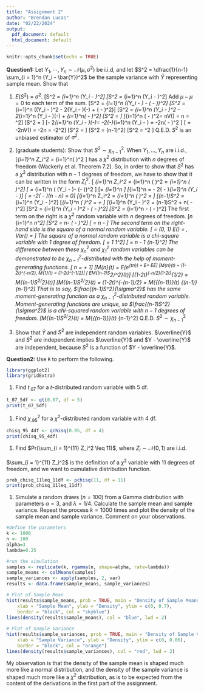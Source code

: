 ```yaml
---
title: "Assignment 2"
author: "Brendan Lucas"
date: "02/22/2024"
output:
  pdf_document: default
  html_document: default
---
```


```r
knitr::opts_chunk$set(echo = TRUE)
```

**Question1:** Let $Y_1, \cdots, Y_n \sim \mathcal{N}(\mu, \sigma^2)$ be i.i.d, and let $S^2 = \dfrac{1}{n-1} \sum_{i = 1}^n (Y_i - \bar{Y})^2$ be the sample variance with $\bar{Y}$ representing sample mean. Show that 

1. $E(S^2)$ = $\sigma^2$.
				\[S^2 = \frac{1}{n-1}\sum_{i=1}^n (Y_i - \overline{Y})^2\]
				\[\left\langle S^2 \right\rangle = \frac{1}{n-1} \left\langle \sum_{i=1}^n (Y_i - \overline{Y})^2\right\rangle\]
				Add $\mu - \mu = 0$ to each term of the sum.
				\[\left\langle S^2 \right\rangle = \frac{1}{n-1} \left\langle \sum_{i=1}^n \left((Y_i - \mu) - (\overline{Y} - \mu)\right)^2\right\rangle\]
				\[\left\langle S^2 \right\rangle = \frac{1}{n-1} \left\langle \sum_{i=1}^n \left((Y_i - \mu)^2 - 2(Y_i - \mu)(\overline{Y}-\mu) + (\overline{Y} - \mu)^2\right)\right\rangle\]
				\[\left\langle S^2 \right\rangle = \frac{1}{n-1} \left\langle \sum_{i=1}^n (Y_i - \mu)^2 - 2\sum_{i=1}^n (Y_i - \mu)(\overline{Y}-\mu) + \sum_{i=1}^n(\overline{Y} - \mu)^2\right\rangle\]
				\[\left\langle S^2 \right\rangle = \frac{1}{n-1} \left[ n\sigma^2 + \left\langle - 2\sum_{i=1}^n (Y_i - \mu)(\overline{Y}-\mu) + \sum_{i=1}^n(\overline{Y} - \mu)^2\right\rangle\right]\]
				\[\sum_{i=1}^n \left\langle (\overline{Y} - \mu)^2\right\rangle= nV(\overline{Y}) = n\frac{\sigma^2}{n} = \sigma^2\]
				\[\left\langle S^2 \right\rangle = \frac{1}{n-1} \left[ n\sigma^2 + \left\langle - 2\sum_{i=1}^n (Y_i - \mu)(\overline{Y}-\mu)\right\rangle + \sigma^2 \right]\]
				\[\left\langle- 2\sum_{i=1}^n (Y_i - \mu)(\overline{Y}-\mu)\right\rangle = -2\left\langle (\overline{Y}-\mu)\sum_{i=1}^n (Y_i - \mu) \right\rangle = -2n\left\langle (\overline{Y} - \mu)^2 \right\rangle\]
				\[ = -2nV(\overline{Y}) = -2n\frac{\sigma^2}{n} = -2\sigma^2\]
				\[\left\langle S^2 \right\rangle = \frac{1}{n-1} \left[ n\sigma^2 + -2\sigma^2 + \sigma^2 \right]\]
				\[\left\langle S^2 \right\rangle = \frac{1}{n-1}(n-1)\sigma^2\]
				\[\therefore \left\langle S^2 \right\rangle = \sigma^2 \]
Q.E.D. $S^2$ is an unbiased estimator of $\sigma^2$.

1. (graduate students): Show that $S^2\sim \chi^2_{n-1}$.
		When $Y_1, \ldots, Y_n$ are i.i.d.,  
		\[\sum_{i=1}^n Z_i^2 = \sum_{i=1}^n\left(\frac{Y_i - \mu}{\sigma} \right)^2 \]
has a $\chi^2$ distribution with $n$ degrees of freedom (Wackerly et al. Theorem 7.2). So, in order to show that $S^2$ has a $\chi^2$ distribution with $n-1$ degrees of freedom, we have to show that it can be written in the form $Z_i^2$. 
		\[ \sum_{i=1}^n Z_i^2 = \sum_{i=1}^n \left(\frac{Y_i - \mu}{\sigma} \right)^2 = \sum_{i=1}^n \left(\frac{(Y_i  - \overline{Y})- (\mu - \overline{Y})}{\sigma} \right)^2\]
		\[ = \frac{1}{\sigma^2}\sum_{i=1}^n \left( (Y_i  - \overline{Y})- (\mu - \overline{Y})\right)^2 \] 
		\[= \frac{1}{\sigma^2}\sum_{i=1}^n \left[ (Y_i  - \overline{Y})^2 - 2 (Y_i - \overline{Y})(\overline{Y} - \mu) + (\overline{Y} - \mu)^2\right]\]
		\[\sum_{i=1}^n \left[ - 2 (Y_i - \overline{Y})(\overline{Y} - \mu)\right] = - 2(\overline{Y} - \mu)\sum_{i=1}^n (Y_i - \overline{Y})\]
		\[ = -2(\overline{Y} - \mu)(n\overline{Y} - n\overline{Y}) = 0\]
	\[\therefore \quad \sum_{i=1}^n Z_i^2 = \sum_{i=1}^n \left(\frac{Y_i - \mu}{\sigma} \right)^2 = \frac{1}{\sigma^2} \left[ \sum_{i=1}^n (Y_i - \overline{Y})^2 + \sum_{i=1}^n (\overline{Y} - \mu)^2 \right]\]
		\[(n-1)S^2 = \sum_{i=1}^n (Y_i - \overline{Y})^2\]
\[\sum_{i=1}^n \left(\frac{Y_i - \mu}{\sigma} \right)^2 = \frac{(n-1)S^2}{\sigma^2} + \frac{n(\overline{Y} - \mu)^2}{\sigma^2}\]
\[\sum_{i=1}^n \left(Y_i - \mu \right)^2 = (n-1)S^2 + n(\overline{Y} - \mu)^2\]
\[S^2 = \frac{1}{n-1}\sum_{i=1}^n \left(Y_i - \mu \right)^2 - \frac{n}{n-1}(\overline{Y} - \mu)^2\]
\[S^2 = \frac{\sigma^2}{n-1}\sum_{i=1}^n \frac{\left(Y_i - \mu \right)^2}{\sigma^2} - \frac{n}{n-1}(\overline{Y} - \mu)^2\]
The first term on the right is a $\chi^2$ random variable with $n$ degrees of freedom.
\[\mathcal{Q}_n \equiv \sum_{i=1}^n \frac{\left(Y_i - \mu \right)^2}{\sigma^2} \sim  \chi_n^2\]
\[S^2 = \frac{\sigma^2}{n-1}\mathcal{Q}_n- \frac{n}{n-1}(\overline{Y} - \mu)^2\]
\[\frac{(n-1)S^2}{\sigma^2} = \mathcal{Q}_n - \frac{n(\overline{Y} - \mu)^2}{\sigma^2}\]
The second term on the right-hand side is the square of a normal random variable.
\[\sqrt{\frac{n(\overline{Y} - \mu)^2}{\sigma^2}} = \frac{(\overline{Y} - \mu)}{\sigma/\sqrt{n}} \sim \mathcal{N}(0, 1) \enskip \because \enskip E(\overline{Y}) = \mu, \enskip Var(\overline{Y}) = \frac{\sigma^2}{n} \]
The square of a normal random variable is a chi-square variable with 1 degree of freedom.
\[\frac{n(\overline{Y} - \mu)^2}{\sigma^2} = \mathcal{Q}_1 \sim \chi_1^2\]
\[\frac{(n-1)S^2}{\sigma^2} = \mathcal{Q}_n - \mathcal{Q}_1 \sim \chi_{n-1}^2\]
		The difference between these $\chi_n^2$  and  $\chi_1^2$ random variables can be demonstrated to be $\chi_{n-1}^2$-distributed with the help of moment-generating functions.
		\[ \mathcal{Q}_n = \frac{(n-1)S^2}{\sigma^2} + \mathcal{Q}_1\]
		\[M_{\mathcal{Q}_n}(t) = E(e^{t\mathcal{Q}_n}) = E\left[e^{t\frac{(n-1)S^2}{\sigma^2} + \mathcal{Q}_1} \right] = E\left[e^{\left( t\frac{(n-1)S^2}{\sigma^2}\right)} \right] E\left[e^{t\mathcal{Q}_1}\right] \]
		\[M_{\mathcal{Q}_n}(t) = (1-2t)^{-n/2}, \quad M_{\mathcal{Q}_1}(t) = (1-2t)^{-1/2}\] \[ E\left[e^{\left( t(n-1)S^2/\sigma^2\right)} \right] \equiv M_{(n-1)S^2/\sigma^2}(t)\]
		\[(1-2t)^{-n/2}(1-2t)^{1/2} = M_{(n-1)S^2/\sigma^2}(t)\]
		\[M_{(n-1)S^2/\sigma^2}(t) = (1-2t)^{-(n-1)/2} = M_{\mathcal{Q}_{(n-1)}}(t) \iff \mathcal{Q}_{(n-1)} \sim \chi_{n-1}^2\]
		That is to say, $\frac{(n-1)S^2}{\sigma^2}$ has the same moment-generating function as a $\chi_{n-1}^2$-distributed random variable. Moment-generating functions are unique, so $\frac{(n-1)S^2}{\sigma^2}$ is a chi-squared random variable with $n-1$ degrees of freedom.
		\[M_{(n-1)S^2/\sigma^2}(t) = M_{\mathcal{Q}_{(n-1)}}(t) \therefore \frac{(n-1)S^2}{\sigma^2}\sim \chi_{n-1}^2\]
		Q.E.D. $S^2\sim \chi^2_{n-1}$

1. Show that $\bar{Y}$ and $S^2$ are independent random variables.
	$\overline{Y}$ and $S^2$ are independent implies $\overline{Y}$ and $Y - \overline{Y}$ are independent, because $S^2$ is a function of $Y - \overline{Y}$.	
	\begin{enumerate}
		\item Joint distribution $f_{\left\{Y_1, \ldots, Y_n \right\}}(y_1, \ldots, y_n)$: 
			\[f_{\left\{Y_1, \ldots, Y_n \right\}}(y_1, \ldots, y_n) = \prod_{i=1}^n f_{Y_i}(y_i) = \prod_{i=1}^n \frac{1}{\sqrt{2\pi}\sigma}\exp\left( \frac{y_i - \mu}{\sqrt{2}\sigma}\right)^2 \]
			\[\therefore f_{\left\{Y_1, \ldots, Y_n \right\}}(y_1, \ldots, y_n) = \frac{1}{(2\pi)^{n/2}\sigma^n}\exp\left( - \frac{1}{2}\sum_{i=1}^n\left(\frac{y_i - \mu}{\sigma} \right)^2  \right)\]
		\item Define $\Delta Y_i \equiv Y_i - \overline{Y}$ to transform the joint distribution with a Jacobian of constant $n$:
			\[\Delta Y_1 = \overline{Y}\]
			\[\Delta Y_2 =  Y_2 - \overline{Y}, \qquad Y_2 = \Delta Y_2 + \Delta Y_1\]
			\[\Delta Y_3 =  Y_3 - \overline{Y}, \qquad Y_3 = \Delta Y_3 + \Delta Y_2\]
			\[\cdots\]
			\[\Delta Y_n =  Y_n - \overline{Y}, \qquad Y_n = \Delta Y_n + \Delta Y_1\]
			\[f_{\left\{Y_1, \ldots, Y_n \right\}}(y_1, \ldots, y_n) = \frac{1}{n}f_{\left\{\Delta Y_1, \ldots, \Delta Y_n \right\}}(\Delta y_1, \ldots, \Delta y_n) \]
A density function on this difference $\Delta Y$ is $C\times f_{\left\{Y_1, \ldots, Y_n \right\}}(y_1, \ldots, y_n)$ where $C$ is a constant that we need not compute at present.
			\[f_{\left\{\Delta Y_1, \ldots, \Delta Y_n \right\}}(\Delta y_1, \ldots, \Delta y_n) = C\exp\left( - \frac{1}{2}\sum_{i=1}^n\left(\frac{y_i - \mu}{\sigma} \right)^2  \right)\]
		\item We know from the previous derivation ($Y_i \rightarrow y_i,\enskip S^2 \rightarrow s^2$ as we are looking at observations in the density function):
\[\sum_{i=1}^n \left(\frac{y_i - \mu}{\sigma} \right)^2 = \frac{(n-1)s^2}{\sigma^2} + \frac{n(\overline{y} - \mu)^2}{\sigma^2}\]
\[f_{\left\{\Delta Y_1, \ldots, \Delta Y_n \right\}}(\Delta y_1, \ldots, \Delta y_n) = C\exp\left(-\frac{1}{2}\left[ \frac{(n-1)s^2}{\sigma^2} + \frac{n(\overline{y} - \mu)^2}{\sigma^2}\right] \right)\]
\item We find that this joint density function can be written as the product of two density functions, that of the sample mean $\overline{Y}$ and that of the sample variance $S^2$.
	\[f_{S^2}(s^2) = C_1\exp\left(-\frac{1}{2}\left( \frac{(n-1)s^2}{\sigma^2}\right) \right)\]
	\[f_{\overline{Y}}(\overline{y}) = C_2\exp\left(-\frac{1}{2}\left( \frac{n(\overline{y} - \mu)^2}{\sigma^2}\right) \right)\]
	\[ C = C_1C_2\]
	\[\therefore\enskip f_{\left\{\Delta Y_1, \ldots, \Delta Y_n \right\}}(\Delta y_1, \ldots, \Delta y_n) = f_{S^2}(s^2)f_{\overline{Y}}(\overline{y})\]
\item That the joint density function can be written as the product of two distributions, one of the $S^2$ and one of the $\overline{Y}$, is the very definition of independent random variables.
\item Q.E.D. $S^2$ and $\overline{Y}$ are independent random variables.
	\end{enumerate}

**Question2:** Use `R` to perform the following.
```r
library(ggplot2)
library(gridExtra)
```
1. Find $t_{.07}$ for a $t$-distributed random variable with $5$ df.

```r
t_07_5df <- qt(0.07, df = 5)                                                                                                               
print(t_07_5df)
```
1. Find $\chi^2_{.95}$ for a $\chi^2$-distributed random variable with $4$ df.

```r
chisq_95_4df <- qchisq(0.95, df = 4)                                                                                                               
print(chisq_95_4df)
```
1. Find $Pr(\sum_{i = 1}^{11} Z_i^2 \leq 11)$, where $Z_i \sim \mathcal{N}(0, 1)$ are i.i.d.

$\sum_{i = 1}^{11} Z_i^2$ is the definition of a $\chi^2$ variable with 11 degrees of freedom, and we want to cumulative distribution function.
```r
prob_chisq_11leq_11df <- pchisq(11, df = 11)                                                                                                               
print(prob_chisq_11leq_11df)
```

1. Simulate a random draws ($n = 100$) from a Gamma distribution with parameters $\alpha = 3$, and $\lambda = 1/4$. Calculate the sample mean and sample variance.  Repeat the process $k = 1000$ times and plot the density of the sample mean and sample variance. Comment on your observations.
```r
#define the parameters
k <- 1000
n <- 100
alpha=3
lambda=0.25

#run the simulation
samples <- replicate(k, rgamma(n, shape=alpha, rate=lambda))
sample_means <- colMeans(samples)
sample_variances <- apply(samples, 2, var)
results <- data.frame(sample_means, sample_variances)

# Plot of Sample Mean                                                                                                                     
hist(results$sample_means, prob = TRUE, main = "Density of Sample Means",                                                                 
    xlab = "Sample Mean", ylab = "Density", ylim = c(0, 0.7),                                                                              
    border = "black", col = "skyblue")                                                                                                   
lines(density(results$sample_means), col = "blue", lwd = 2)                                                                               
                                                                                                                                             
# Plot of Sample Variance                                                                                                                 
hist(results$sample_variances, prob = TRUE, main = "Density of Sample Variances",                                                         
    xlab = "Sample Variance", ylab = "Density", ylim = c(0, 0.06),                                                                        
    border = "black", col = "orange")                                                                                                    
lines(density(results$sample_variances), col = "red", lwd = 2)                                                                             
```

My observation is that the density of the sample mean is shaped much more like a normal distribution, and the density of the sample variance is shaped much more like a $\chi^2$ distribution, as is to be expected from the content of the derivations in the first part of the assignment.
